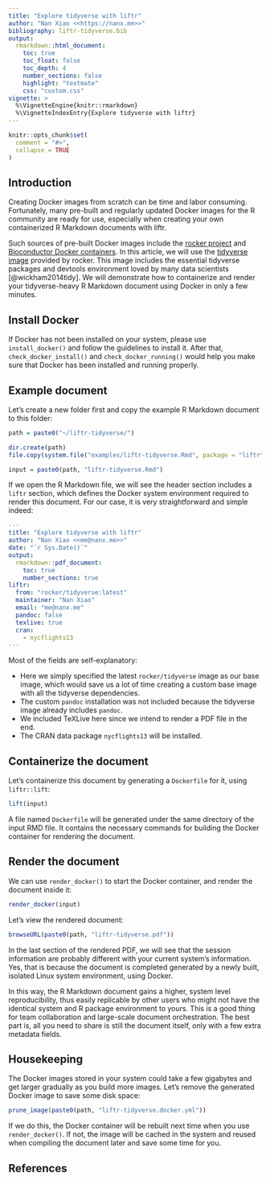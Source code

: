 ```yaml
---
title: "Explore tidyverse with liftr"
author: "Nan Xiao <<https://nanx.me>>"
bibliography: liftr-tidyverse.bib
output:
  rmarkdown::html_document:
    toc: true
    toc_float: false
    toc_depth: 4
    number_sections: false
    highlight: "textmate"
    css: "custom.css"
vignette: >
  %\VignetteEngine{knitr::rmarkdown}
  %\VignetteIndexEntry{Explore tidyverse with liftr}
---
```


```r
knitr::opts_chunk$set(
  comment = "#>",
  collapse = TRUE
)
```

## Introduction

Creating Docker images from scratch can be time and labor consuming.
Fortunately, many pre-built and regularly updated Docker images
for the R community are ready for use, especially when creating
your own containerized R Markdown documents with liftr.

Such sources of pre-built Docker images include the 
[rocker project](https://github.com/rocker-org/rocker) and
[Bioconductor Docker containers](https://bioconductor.org/help/docker/).
In this article, we will use the [tidyverse image](https://hub.docker.com/r/rocker/tidyverse/)
provided by rocker. This image includes the essential tidyverse packages
and devtools environment loved by many data scientists [@wickham2014tidy].
We will demonstrate how to containerize and render your tidyverse-heavy
R Markdown document using Docker in only a few minutes.

## Install Docker

If Docker has not been installed on your system, please use `install_docker()`
and follow the guidelines to install it. After that, `check_docker_install()`
and `check_docker_running()` would help you make sure that Docker has been
installed and running properly.

## Example document

Let's create a new folder first and copy the example R Markdown document
to this folder:

```r
path = paste0("~/liftr-tidyverse/")

dir.create(path)
file.copy(system.file("examples/liftr-tidyverse.Rmd", package = "liftr"), path)

input = paste0(path, "liftr-tidyverse.Rmd")
```

If we open the R Markdown file, we will see the header section
includes a `liftr` section, which defines the Docker system
environment required to render this document. For our case,
it is very straightforward and simple indeed:

```yaml
---
title: "Explore tidyverse with liftr"
author: "Nan Xiao <<me@nanx.me>>"
date: "`r Sys.Date()`"
output:
  rmarkdown::pdf_document:
    toc: true
    number_sections: true
liftr:
  from: "rocker/tidyverse:latest"
  maintainer: "Nan Xiao"
  email: "me@nanx.me"
  pandoc: false
  texlive: true
  cran:
    - nycflights13
---
```

Most of the fields are self-explanatory:

- Here we simply specified the latest `rocker/tidyverse` image as our
base image, which would save us a lot of time creating a custom
base image with all the tidyverse dependencies.
- The custom `pandoc` installation was not included because the
tidyverse image already includes `pandoc`.
- We included TeXLive here since we intend to render a PDF file in the end.
- The CRAN data package `nycflights13` will be installed.

## Containerize the document

Let's containerize this document by generating a `Dockerfile` for it,
using `liftr::lift`:

```r
lift(input)
```

A file named `Dockerfile` will be generated under the same directory
of the input RMD file. It contains the necessary commands for building
the Docker container for rendering the document.

## Render the document

We can use `render_docker()` to start the Docker container,
and render the document inside it:

```r
render_docker(input)
```

Let's view the rendered document:

```r
browseURL(paste0(path, "liftr-tidyverse.pdf"))
```

In the last section of the rendered PDF, we will see that the session
information are probably different with your current system's information.
Yes, that is because the document is completed generated by
a newly built, isolated Linux system environment, using Docker.

In this way, the R Markdown document gains a higher, system level
reproducibility, thus easily replicable by other users who might not
have the identical system and R package environment to yours.
This is a good thing for team collaboration and large-scale document
orchestration. The best part is, all you need to share is still the
document itself, only with a few extra metadata fields.

## Housekeeping

The Docker images stored in your system could take a few gigabytes
and get larger gradually as you build more images. Let's remove
the generated Docker image to save some disk space:

```r
prune_image(paste0(path, "liftr-tidyverse.docker.yml"))
```

If we do this, the Docker container will be rebuilt next time
when you use `render_docker()`. If not, the image will be cached
in the system and reused when compiling the document later
and save some time for you.

## References
